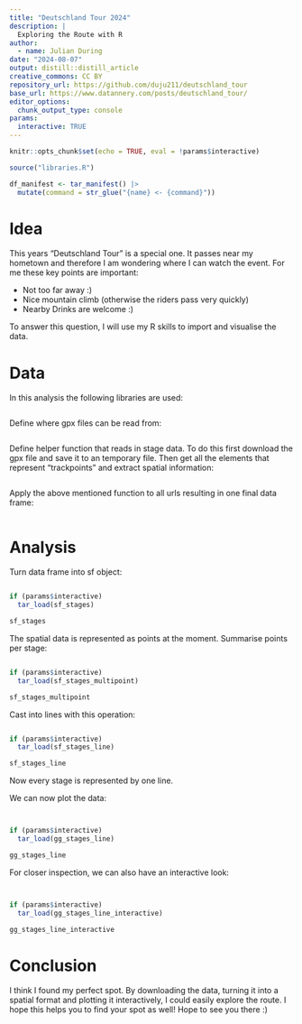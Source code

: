```yaml
---
title: "Deutschland Tour 2024"
description: |
  Exploring the Route with R
author:
  - name: Julian During
date: "2024-08-07"
output: distill::distill_article
creative_commons: CC BY
repository_url: https://github.com/duju211/deutschland_tour
base_url: https://www.datannery.com/posts/deutschland_tour/
editor_options: 
  chunk_output_type: console
params:
  interactive: TRUE
---
```


```r
knitr::opts_chunk$set(echo = TRUE, eval = !params$interactive)

source("libraries.R")

df_manifest <- tar_manifest() |>
  mutate(command = str_glue("{name} <- {command}"))
```

# Idea

This years "Deutschland Tour" is a special one. It passes near my hometown and
therefore I am wondering where I can watch the event. For me these key points
are important:

* Not too far away :)
* Nice mountain climb (otherwise the riders pass very quickly)
* Nearby Drinks are welcome :)

To answer this question, I will use my R skills to import and visualise the
data.

# Data

In this analysis the following libraries are used:

```r
```

Define where gpx files can be read from:

```r
```

Define helper function that reads in stage data. To do this first download
the gpx file and save it to an temporary file. Then get all the elements
that represent "trackpoints" and extract spatial information:

```r
```

Apply the above mentioned function to all urls resulting in one final data
frame:

```r
```

# Analysis

Turn data frame into sf object:

```r
```

```r
if (params$interactive)
  tar_load(sf_stages)
```

```r
sf_stages
```

The spatial data is represented as points at the moment.
Summarise points per stage:

```r
```

```r
if (params$interactive)
  tar_load(sf_stages_multipoint)
```

```r
sf_stages_multipoint
```

Cast into lines with this operation:

```r
```

```r
if (params$interactive)
  tar_load(sf_stages_line)
```

```r
sf_stages_line
```

Now every stage is represented by one line.

We can now plot the data:

```r
```

```r
```

```r
if (params$interactive)
  tar_load(gg_stages_line)
```

```r
gg_stages_line
```

For closer inspection, we can also have an interactive look:

```r
```

```r
```

```r
if (params$interactive)
  tar_load(gg_stages_line_interactive)
```

```r
gg_stages_line_interactive
```

# Conclusion

I think I found my perfect spot. By downloading the data, turning it into
a spatial format and plotting it interactively, I could easily explore the
route. I hope this helps you to find your spot as well! Hope to see you there :)